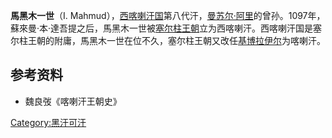 '''馬黑木一世'''（I. Mahmud），[[西喀喇汗国|西喀喇汗国]]第八代汗，[[曼苏尔·阿里|曼苏尔·阿里]]的曾孙。1097年，蘇來曼·本·達吾提之后，馬黑木一世被[[塞尔柱王朝|塞尔柱王朝]]立为西喀喇汗。西喀喇汗国是塞尔柱王朝的附庸，馬黑木一世在位不久，塞尔柱王朝又改任[[基博拉伊尔|基博拉伊尔]]为喀喇汗。

{{start box}}
{{s-before|[[蘇來曼·本·達吾提|蘇來曼·本·達吾提]]}}
{{s-title|[[西喀喇汗国|西喀喇汗国]][[回鹘可汗列表|可汗]]|1097年—1099年}}
{{s-after|[[基博拉伊尔|基博拉伊尔]]}}
{{end box}}
==参考资料==
*魏良弢《喀喇汗王朝史》

[[Category:黑汗可汗|Category:黑汗可汗]]